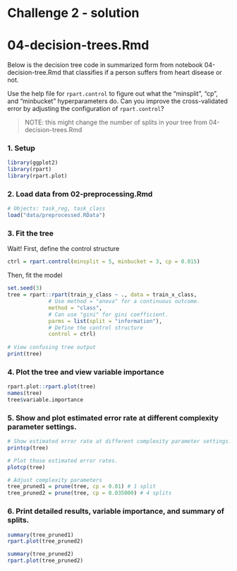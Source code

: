# Challenge 2 - solution
# 04-decision-trees.Rmd

Below is the decision tree code in summarized form from notebook 04-decision-tree.Rmd that classifies if a person suffers from heart disease or not. 

Use the help file for `rpart.control` to figure out what the "minsplit", "cp", and "minbucket" hyperparameters do. Can you improve the cross-validated error by adjusting the configuration of `rpart.control`? 

> NOTE: this might change the number of splits in your tree from 04-decision-trees.Rmd

### 1. Setup

```r
library(ggplot2)
library(rpart)
library(rpart.plot)
```

### 2. Load data from 02-preprocessing.Rmd

```r
# Objects: task_reg, task_class
load("data/preprocessed.RData")
```

### 3. Fit the tree

Wait! First, define the control structure 

```r
ctrl = rpart.control(minsplit = 5, minbucket = 3, cp = 0.015) 
```

Then, fit the model

```r
set.seed(3)
tree = rpart::rpart(train_y_class ~ ., data = train_x_class,
             # Use method = "anova" for a continuous outcome.
             method = "class",
             # Can use "gini" for gini coefficient.
             parms = list(split = "information"), 
             # Define the control structure
             control = ctrl)
               
# View confusing tree output
print(tree)
```

### 4. Plot the tree and view variable importance

```r
rpart.plot::rpart.plot(tree) 
names(tree)
tree$variable.importance
```

### 5. Show and plot estimated error rate at different complexity parameter settings.

```r
# Show estimated error rate at different complexity parameter settings.
printcp(tree)

# Plot those estimated error rates.
plotcp(tree)

# Adjust complexity parameters
tree_pruned1 = prune(tree, cp = 0.01) # 1 split
tree_pruned2 = prune(tree, cp = 0.035000) # 4 splits
```

### 6. Print detailed results, variable importance, and summary of splits.

```r
summary(tree_pruned1) 
rpart.plot(tree_pruned2)

summary(tree_pruned2) 
rpart.plot(tree_pruned2)
```

